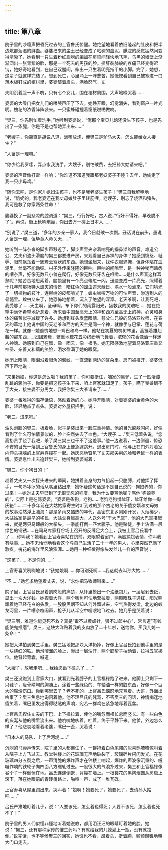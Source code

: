 ```yaml
---
---
---
```

title: 第八章
---




院子里的吵嚷声把昏死过去的上官鲁氏惊醒。她绝望地看着依旧隆起的肚皮和把半边炕都洇湿的鲜血。婆婆扫来的尘土已经变成了粘稠的血泥，朦胧的感觉猛然间变得清晰了，她看到一只生着粉红翅膀的蝙蝠在房梁间轻快地飞翔，乌黑的墙壁上渐渐洇出一张青紫的脸，那是一个死去的男孩的脸。撕肝裂肺般的疼痛已经变得迟钝，她好奇地看到，在自己双腿间，伸出一只生着明亮指甲的小脚。完了，她想，这辈子就这样完结了。想到死亡，心里涌上一阵悲苦，她恍惚看到自己被塞进一口薄木板钉成的棺材里，婆婆皱着眉头，满脸怒气，丈

夫阴沉着脸一声不吭，只有七个女儿，围在棺材周围，大声地嚎哭着……

婆婆的大嗓门把女儿们的嚎哭声压了下去。她睁开眼，幻觉消失，看到窗户一片光明。槐花的浓香阵阵袭来。一只蜜蜂碰撞着窗纸啪啪做响。

“樊三，你先别忙着洗手，”她听到婆婆说，“俺那个宝贝儿媳还没生下孩子，也是先出了一条腿，你是不是也帮她弄出来……”

“老嫂子，你简直是胡说八道，满嘴放炮，俺樊三是驴马大夫，怎么能给女人接生？”

“人畜是一理嘛。”

“你少给我罗嗦，弄点水我洗手。大嫂子，别怕破费，去把孙大姑请来吧。”

婆婆的声音像打雷一样响：“你难道不知道我跟那老妖婆子不睦？去年，她偷走了我一只小母鸡。”

“随你去吧，是你家儿媳妇生孩子，也不是我老婆生孩子！”樊三自我解嘲地说，“奶奶的，我老婆还在我丈母娘肚子里转筋哩，老嫂子，别忘了烧酒和猪头，我可是救了你家两条性命！”

婆婆换了一副悲凉的腔调道：“樊三，行行好吧，古人说，”行好不得好，早晚脱不了”。再说，街上枪响炮轰，你出去万一碰上日本人……”

“别说了，”樊三道，“多年的乡亲一家人，我今日就破一次例。丑话说在前头，虽说人畜是一理，但毕竟人命关天……”

她听到一阵杂沓的脚步声移近了，脚步声里夹杂着响亮的擤鼻涕的声音。难道公公、丈夫和油头滑脑的樊三都要进产房，来观看自己赤裸的身体？她感到愤怒、耻辱、眼前飘荡着一簇簇云絮状的东西。她想坐起来，找件衣服遮掩，但身体陷在血泥里，丝毫不能动弹。村子外传来隆隆的巨响。巨响的间隙里，是一种神秘而熟悉的嘈杂声，好像无数只小兽在爬行，好像无数只牙齿在咀嚼……是什么声音这样耳熟呢？她苦苦地思索着，脑袋里有一个亮点倏忽一闪，迅速变成一片亮光，照耀着十几年前那场特大蝗灾的情景：暗红色的蝗虫遮天蔽日、洪水一般涌来，它们啃光了一切植物的枝叶，连柳树的皮都啃光了；蝗虫啮咬万物的可怕声音，渗透到人的骨髓里。蝗虫又来了，她恐怖地想着，沉入了绝望的深潭。老天爷啊，让我死吧，我受够了……天主啊，圣母啊，布下你们的雨露阳光，拯救我的灵魂吧……她在绝望中满怀希望地祈念着，祈求着中国至高无上的神和西方至高无上的神，心灵和身体的痛苦似乎减缓了许多。她想到红头发蓝眼睛、慈父仁兄般的马洛亚牧师，在春天的草地上他说中国的天老爷和西方的天主是同一个神，就像手与巴掌、莲花与荷花一样。就像--她羞愧地想--鸡巴和鸟一样。他站在初夏的槐树林里，高挺着雄赳赳的那东西……团团簇簇，繁重地槐花五彩缤纷地飞舞着，浓郁的花香像酒一样迷人神魂。她感到自己在飘，像一团云，像一根毛。她无限感激地望着马洛亚庄重又神圣、亲善又和蔼的笑脸，泪水盈满了她的眼窝。

她闭上眼睛，眼泪沿着眼角的皱纹，一直流到两边的耳朵里。房门被推开，婆婆低声下声地说：

“来弟她娘，你这是怎么啦？我的孩子，你可要挺住，咱家的黑驴，生了一匹活蹦乱跳的骡驹子，你要是把这孩子生下来，咱上官家就知足了。孩子，瞒了爹娘瞒不了大夫，接生婆不分男女，我把你樊三大爷请来了……”

婆婆一番难得的温存话语，感动着她的心。她睁开眼睛，对着婆婆的金黄色的大脸，轻轻地点了点头。婆婆对外屋招招手，说：

“老三，进来吧。”

油头滑脑的樊三，板着脸，似乎是装出来一脸庄重神情。他的目光躲躲闪闪，好像看到了什么可怕情景似的，脸上突然失去了血色。“大嫂子……”樊三低着头说，“您高抬贵手饶了我吧，杀了樊三樊三也干不了这差事。”他一边说着，一边倒退，惊恐不安的目光一落到上官鲁氏的身上便急遽跳开。退出房门时，他与正在门外对着室内伸头探脑的上官寿喜撞在一起。她厌恶地瞥见了丈夫那尖削的脸和老鼠一样的表情。婆婆急忙出去追赶樊三，她听到婆婆喊着：

“樊三，你个狗日的！”

趁着丈夫又一次探头进来的瞬间，她拼着全身的力气抬起一只胳膊，对他挥了挥手，一句冷冰冰的话从嘴里钻出来--她怀疑这句话是不是自己说的--狗娘养的，你过来！--她对丈夫早已到了无恨无怨的程度，我为什么要骂他呢？骂他“狗娘养的”，实际上是在骂婆婆，“婆婆是条狗，老狗……老狗老狗慢龇牙，龇牙给你一掏灰筢”……二十多年前在大姑姑家寄生时听到过的那个古老的关于傻女婿和丈母娘的故事油然浮上脑海：那是多雨又酷热的年代，高密东北乡刚刚开发，人烟稀少，大姑姑家是最早的移民，大姑父身躯高大，人送外号“于大巴掌”，他的大巴掌攥起来，就是两只马蹄般的大拳头，一拳能打倒一匹大骡子。他是赌徒，手上沾满一层绿色的铜锈……在司马库家打谷场上召开的反缠足大会上，我被上官吕氏看中了……你叫我？她看到上官寿喜站在炕前，双眼望着窗户，满脸尴尬表情，你叫我有啥事……她不无怜悯地看看这个与自己生活了二十一年的男人，心里突然充满了歉疚。槐花的海洋里风浪澎湃……她用一种细微得像头发丝儿一样的声音说：

“这孩子……不是你的……”

上官寿喜哭咧咧地说：“孩她娘啊……你可别死啊……我这就去叫孙大姑……”

“不……”她乞求地望着丈夫，说，“求你把马牧师叫来……”

院子里，上官吕氏忍着割肉般的痛楚，从怀里摸出一个油纸包儿，一层层剥去纸，显出一块大洋钱。她捏着大洋，两个嘴角可怕地耷拉着，两颗眼珠子通红，阳光照耀着她已经花白的头发。一股股黑烟不知从何外飘过来，空气热得发烫，北边的蛟龙河里，一片嘈杂喧闹声，枪子儿从半空中嗖嗖地飞过去。她几乎是哭着说：

“樊三啊，难道你能见死不救？真是“毒不过黄蜂针，狠不过郎中心”，常言道”有钱能使鬼推磨”，樊三，这块大洋贴着我的皮肉放了二十年啦，送给你，买我儿媳一条命！”

她把大洋拍到樊三手里。樊三猛地把那块大洋扔掉，好像上官吕氏拍到他手里的是一块烧红的铁。他滑溜溜的脸上，渗出一层油汗，两个腮帮子抽动着，拉得五官挪位。他背起背囊，喊道：

“大嫂子，放我走吧……我给您跪下磕头了……”

樊三还没跑到上官家大门，就看到光着膀子的上官福禄跑了进来。他脚上只剩下一只鞋子，瘦骨嶙峋的胸脯上，涂着一些绿色的、车轴油一样的脏东西，好像一个巨大的腐烂伤口。你到哪里去了？老不死的，上官吕氏恼怒地咒骂着。大哥，外面出啥事了？樊三焦急地询问着他。他不理吕氏的咒骂，不答樊三的问话，神情痴迷地傻笑着，嘴巴里发出得得哒哒的声响，宛若一群鸡在紧急地啄着瓦盆。

上官吕氏捏住丈夫的下巴、上下推拉着，使他的嘴忽而横长忽而竖长。有一些白色的痰涎从他的嘴里流出来。他吭吭地咳着，吐着，终于平静下来。他爹，外边怎么样了？他悲哀地看着老婆，嘴巴一歪，哭着说：

“日本人的马队，上了后河堤……”

沉闷的马蹄声传来，院子里的人都僵住了。一群拖着白色尾翎的灰喜鹊喳喳惊叫着从院子上方飞过去。教堂钟楼上的花玻璃无声地破裂了，玻璃碎片闪闪发光。在花玻璃四分五裂之后，一声清脆的爆炸声才在钟楼上响起，爆炸的声波像沉重的、嘎嘎作响的铁轮子向四面八方碾轧过去。一股很大的气浪扑过来，樊三和上官福禄像谷个子一样倒伏在地。吕氏连连倒退，背靠在墙上。一根镂花的黑陶烟囱从房檐上滚下，落在她眼前的青砖甬路上，啪喳一声，成了一堆瓦砾。

上官寿喜从屋里跑出来，哭叫着：“娘啊！她要死了，她要死了，去请孙大姑吧……”

吕氏严肃地盯着儿子，说：“人要该死，怎么着也得死；人要不该死，怎么着也死不了！”

院子里的男人们似懂非懂地听着她说教，都用泪汪汪的眼睛盯着她的脸。她说：“樊三，还有那种家传的催生药吗？有就给我的儿媳灌上一瓶，没有就拉倒。”说完话，也不等候樊三的回答，她谁也不看，昂着头，挺着胸，颤颤巍巍地朝大门口走去。
